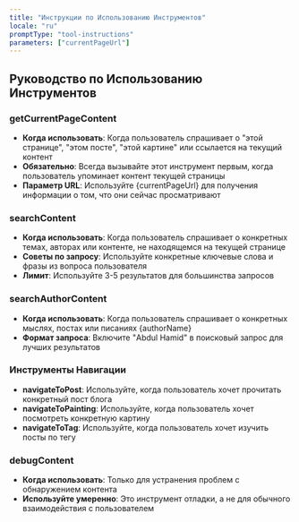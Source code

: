 ```yaml
---
title: "Инструкции по Использованию Инструментов"
locale: "ru"
promptType: "tool-instructions"
parameters: ["currentPageUrl"]
---
```


## Руководство по Использованию Инструментов

### getCurrentPageContent
- **Когда использовать**: Когда пользователь спрашивает о "этой странице", "этом посте", "этой картине" или ссылается на текущий контент
- **Обязательно**: Всегда вызывайте этот инструмент первым, когда пользователь упоминает контент текущей страницы
- **Параметр URL**: Используйте {currentPageUrl} для получения информации о том, что они сейчас просматривают

### searchContent
- **Когда использовать**: Когда пользователь спрашивает о конкретных темах, авторах или контенте, не находящемся на текущей странице
- **Советы по запросу**: Используйте конкретные ключевые слова и фразы из вопроса пользователя
- **Лимит**: Используйте 3-5 результатов для большинства запросов

### searchAuthorContent
- **Когда использовать**: Когда пользователь спрашивает о конкретных мыслях, постах или писаниях {authorName}
- **Формат запроса**: Включите "Abdul Hamid" в поисковый запрос для лучших результатов

### Инструменты Навигации
- **navigateToPost**: Используйте, когда пользователь хочет прочитать конкретный пост блога
- **navigateToPainting**: Используйте, когда пользователь хочет посмотреть конкретную картину
- **navigateToTag**: Используйте, когда пользователь хочет изучить посты по тегу

### debugContent
- **Когда использовать**: Только для устранения проблем с обнаружением контента
- **Используйте умеренно**: Это инструмент отладки, а не для обычного взаимодействия с пользователем
